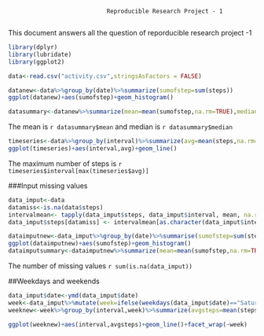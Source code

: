 
                                Reproducible Research Project - 1
                                
This document answers all the question of reporducible research project -1                                
     
     
```{r global_options, include=TRUE}                                
library(dplyr)
library(lubridate)
library(ggplot2)

```

 
```{r read data,echo=TRUE}
data<-read.csv("activity.csv",stringsAsFactors = FALSE)

```
```{r histogram of total number of steps,echo=TRUE}
datanew<-data%>%group_by(date)%>%summarize(sumofstep=sum(steps))
ggplot(datanew)+aes(sumofstep)+geom_histogram()

```

```{r mean&median, echo=TRUE}
datasummary<-datanew%>%summarize(mean=mean(sumofstep,na.rm=TRUE),median=median(sumofstep,na.rm=TRUE))

```
The mean is `r datasummary$mean` and median is `r datasummary$median`


```{r time series,echo=TRUE}
timeseries<-data%>%group_by(interval)%>%summarize(avg=mean(steps,na.rm=TRUE))
ggplot(timeseries)+aes(interval,avg)+geom_line()

```
The maximum number of steps is `r timeseries$interval[max(timeseries$avg)]`

###Input missing values

```{r input missing values,echo=TRUE}
data_imput<-data
datamiss<-is.na(data$steps)
intervalmean<- tapply(data_imput$steps, data_imput$interval, mean, na.rm=TRUE, simplify = TRUE)
data_imput$steps[datamiss] <- intervalmean[as.character(data_imput$interval[datamiss])]

dataimputnew<-data_imput%>%group_by(date)%>%summarise(sumofstep=sum(steps))
ggplot(dataimputnew)+aes(sumofstep)+geom_histogram()
dataimputsummary<-dataimputnew%>%summarize(mean=mean(sumofstep,na.rm=TRUE),median=median(sumofstep,na.rm=TRUE))
```


The number of missing values `r sum(is.na(data_imput))
`

##Weekdays and weekends

```{r weekdays and weekends,echo=TRUE}

data_imput$date<-ymd(data_imput$date)
week<-data_imput%>%mutate(week=ifelse(weekdays(data_imput$date)=="Saturday"|weekdays(data_imput$date)=="Sunday","weekend","weekday"))
weeknew<-week%>%group_by(interval,week)%>%summarize(avgsteps=mean(steps,na.rm=TRUE))

ggplot(weeknew)+aes(interval,avgsteps)+geom_line()+facet_wrap(~week)

```


